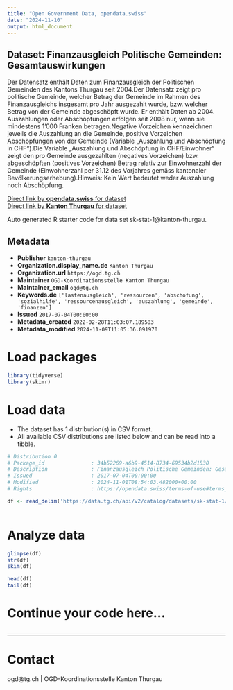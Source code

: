```yaml
---
title: "Open Government Data, opendata.swiss"
date: "2024-11-10"
output: html_document
---
```


## Dataset: Finanzausgleich Politische Gemeinden: Gesamtauswirkungen

Der Datensatz enthält Daten zum Finanzausgleich der Politischen Gemeinden des Kantons Thurgau seit 2004.Der Datensatz zeigt pro politische Gemeinde, welcher Betrag der Gemeinde im Rahmen des Finanzausgleichs insgesamt pro Jahr ausgezahlt wurde, bzw. welcher Betrag von der Gemeinde abgeschöpft wurde. Er enthält Daten ab 2004. Auszahlungen oder Abschöpfungen erfolgen seit 2008 nur, wenn sie mindestens 1'000 Franken betragen.Negative Vorzeichen kennzeichnen jeweils die Auszahlung an die Gemeinde, positive Vorzeichen Abschöpfungen von der Gemeinde (Variable „Auszahlung und Abschöpfung in CHF“).Die Variable „Auszahlung und Abschöpfung in CHF/Einwohner“ zeigt den pro Gemeinde ausgezahlten (negatives Vorzeichen) bzw. abgeschöpften (positives Vorzeichen) Betrag relativ zur Einwohnerzahl der Gemeinde (Einwohnerzahl per 31.12 des Vorjahres gemäss kantonaler Bevölkerungserhebung).Hinweis: Kein Wert bedeutet weder Auszahlung noch Abschöpfung.

[Direct link by **opendata.swiss** for dataset](https://opendata.swiss/de/dataset/finanzausgleich-politische-gemeinden-gesamtauswirkungen)<br>
[Direct link by **Kanton Thurgau** for dataset](https://data.tg.ch/explore/dataset/sk-stat-1/)

Auto generated R starter code for data set sk-stat-1@kanton-thurgau.

## Metadata

- **Publisher** `kanton-thurgau`
- **Organization.display_name.de** `Kanton Thurgau`
- **Organization.url** `https://ogd.tg.ch`
- **Maintainer** `OGD-Koordinationsstelle Kanton Thurgau`
- **Maintainer_email** `ogd@tg.ch`
- **Keywords.de** `['lastenausgleich', 'ressourcen', 'abschofung', 'sozialhilfe', 'ressourcenausgleich', 'auszahlung', 'gemeinde', 'finanzen']`
- **Issued** `2017-07-04T00:00:00`
- **Metadata_created** `2022-02-28T11:03:07.189583`
- **Metadata_modified** `2024-11-09T11:05:36.091970`


# Load packages

```r

library(tidyverse)
library(skimr)

```

# Load data

-   The dataset has 1 distribution(s) in CSV format.
-   All available CSV distributions are listed below and can be read into a tibble.

```r

# Distribution 0
# Package_id               : 34b52269-a6b9-4514-8734-69534b2d1530
# Description              : Finanzausgleich Politische Gemeinden: Gesamtauswirkungen (csv)
# Issued                   : 2017-07-04T00:00:00
# Modified                 : 2024-11-01T08:54:03.482000+00:00
# Rights                   : https://opendata.swiss/terms-of-use#terms_by

df <- read_delim('https://data.tg.ch/api/v2/catalog/datasets/sk-stat-1/exports/csv?use_labels=true')



```

# Analyze data

```r

glimpse(df)
str(df)
skim(df)

head(df)
tail(df)

```

# Continue your code here...

```r

```

------------------------------------------------------------------------

# Contact

ogd@tg.ch | OGD-Koordinationsstelle Kanton Thurgau
